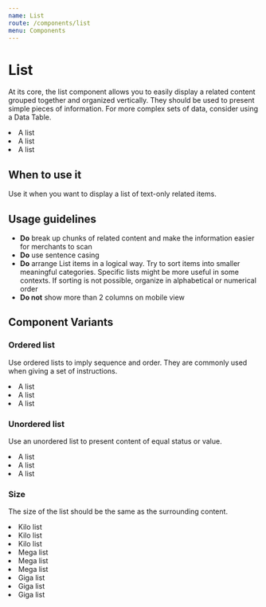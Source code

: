 ```yaml
---
name: List
route: /components/list
menu: Components
---
```



# List

At its core, the list component allows you to easily display a related content grouped together and
organized vertically. They should be used to present simple pieces of information. For more complex sets of data,
consider using a Data Table.

<Playground>
  <List ordered size={List.MEGA}>
    <li> A list</li>
    <li> A list</li>
    <li> A list</li>
  </List>
</Playground>

## When to use it

Use it when you want to display a list of text-only related items.

## Usage guidelines

- **Do** break up chunks of related content and make the information easier for merchants to scan
- **Do** use sentence casing
- **Do** arrange List items in a logical way. Try to sort items into smaller meaningful categories.
  Specific lists might be more useful in some contexts. If sorting is not possible, organize in alphabetical
  or numerical order
- **Do not** show more than 2 columns on mobile view

## Component Variants

### Ordered list

Use ordered lists to imply sequence and order. They are commonly used when giving a set of instructions.

<Playground>
  <List ordered>
    <li> A list</li>
    <li> A list</li>
    <li> A list</li>
  </List>
</Playground>

### Unordered list

Use an unordered list to present content of equal status or value.

<Playground>
  <List unordered>
    <li> A list</li>
    <li> A list</li>
    <li> A list</li>
  </List>
</Playground>

### Size

The size of the list should be the same as the surrounding content.

<Playground>
  <Fragment>
    <List size={List.KILO}>
      <li> Kilo list</li>
      <li> Kilo list</li>
      <li> Kilo list</li>
    </List>
    <List size={List.MEGA}>
      <li> Mega list</li>
      <li> Mega list</li>
      <li> Mega list</li>
    </List>
    <List size={List.GIGA}>
      <li> Giga list</li>
      <li> Giga list</li>
      <li> Giga list</li>
    </List>
  </Fragment>
</Playground>
